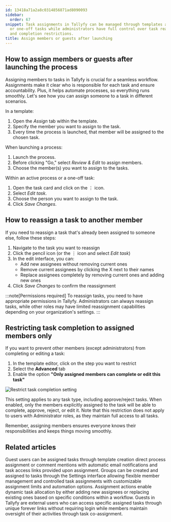 ```yaml
---
id: 13418a71a2a8c0314856871ad8090093
sidebar:
  order: 67
snippet: Task assignments in Tallyfy can be managed through templates active processes
  or one-off tasks while administrators have full control over task reassignments
  and completion restrictions.
title: Assign members or guests after launching
---
```


## How to assign members or guests after launching the process

Assigning members to tasks in Tallyfy is crucial for a seamless workflow. Assignments make it clear who is responsible for each task and ensure accountability. Plus, it helps automate processes, so everything runs smoothly. Let's see how you can assign someone to a task in different scenarios.

In a template:

1. Open the _Assign_ tab within the template.
2. Specify the member you want to assign to the task.
3. Every time the process is launched, that member will be assigned to the chosen task.

When launching a process:

1. Launch the process.
2. Before clicking "Go," select _Review & Edit_ to assign members.
3. Choose the member(s) you want to assign to the tasks.

Within an active process or a one-off task:

1. Open the task card and click on the ⋮ icon.
2. Select _Edit task_.
3. Choose the person you want to assign to the task.
4. Click _Save Changes_.

## How to reassign a task to another member

If you need to reassign a task that's already been assigned to someone else, follow these steps:

1. Navigate to the task you want to reassign
2. Click the pencil icon (or the ⋮ icon and select _Edit task_)
3. In the edit interface, you can:
   - Add new assignees without removing current ones
   - Remove current assignees by clicking the X next to their names
   - Replace assignees completely by removing current ones and adding new ones
4. Click _Save Changes_ to confirm the reassignment

:::note[Permissions required]
To reassign tasks, you need to have appropriate permissions in Tallyfy. Administrators can always reassign tasks, while other roles may have limited reassignment capabilities depending on your organization's settings.
:::

## Restricting task completion to assigned members only

If you want to prevent other members (except administrators) from completing or editing a task:

1. In the template editor, click on the step you want to restrict
2. Select the **Advanced** tab
3. Enable the option **"Only assigned members can complete or edit this task"**

![Restrict task completion setting](https://screenshots.tallyfy.com/tallyfy%2Fpro%2Fdesktop-light-only-assigned-can-complete.png)

This setting applies to any task type, including approve/reject tasks. When enabled, only the members explicitly assigned to the task will be able to complete, approve, reject, or edit it. Note that this restriction does not apply to users with Administrator roles, as they maintain full access to all tasks.

Remember, assigning members ensures everyone knows their responsibilities and keeps things moving smoothly.


## Related articles
<CardGrid>
<LinkTitleCard header="<b>Guests > Assign tasks to guests</b>" href="/products/pro/documenting/guests/how-can-i-assign-tasks-to-guest-users-in-tallyfy/" > Guest users can be assigned tasks through template creation direct process assignment or comment mentions with automatic email notifications and task access links provided upon assignment. </LinkTitleCard>
<LinkTitleCard header="<b>Groups > Create and assign groups</b>" href="/products/pro/documenting/groups/how-to-manage-groups-and-assign-tasks-in-tallyfy/" > Groups can be created and assigned to tasks through the Settings interface allowing flexible member management and controlled task assignments with customizable assignment limits and automation options. </LinkTitleCard>
<LinkTitleCard header="<b>Actions > Automate task assignments</b>" href="/products/pro/documenting/templates/automations/actions/asignment-actions/" > Assignment actions enable dynamic task allocation by either adding new assignees or replacing existing ones based on specific conditions within a workflow. </LinkTitleCard>
<LinkTitleCard header="<b>Documenting > Guests</b>" href="/products/pro/documenting/guests/" > Guests in Tallyfy are external users who can access specific assigned tasks through unique forever links without requiring login while members maintain oversight of their activities through task co-assignment. </LinkTitleCard>
</CardGrid>